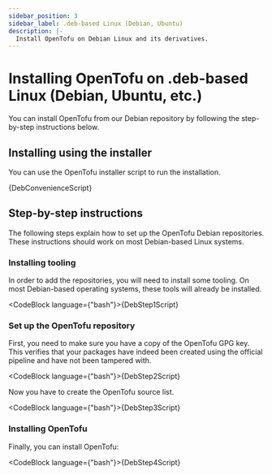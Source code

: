 ```yaml
---
sidebar_position: 3
sidebar_label: .deb-based Linux (Debian, Ubuntu)
description: |-
  Install OpenTofu on Debian Linux and its derivatives.
---
```



# Installing OpenTofu on .deb-based Linux (Debian, Ubuntu, etc.)

<Buildkite />

You can install OpenTofu from our Debian repository by following the step-by-step instructions below.

## Installing using the installer

You can use the OpenTofu installer script to run the installation.

<CodeBlock language="bash">{DebConvenienceScript}</CodeBlock>

## Step-by-step instructions

The following steps explain how to set up the OpenTofu Debian repositories. These instructions should work on most Debian-based Linux systems.

### Installing tooling

In order to add the repositories, you will need to install some tooling. On most Debian-based operating systems, these tools will already be installed.

<CodeBlock language={"bash"}>{DebStep1Script}</CodeBlock>

### Set up the OpenTofu repository

First, you need to make sure you have a copy of the OpenTofu GPG key. This verifies that your packages have indeed been created using the official pipeline and have not been tampered with.

<CodeBlock language={"bash"}>{DebStep2Script}</CodeBlock>

Now you have to create the OpenTofu source list.

<CodeBlock language={"bash"}>{DebStep3Script}</CodeBlock>

### Installing OpenTofu

Finally, you can install OpenTofu:

<CodeBlock language={"bash"}>{DebStep4Script}</CodeBlock>
